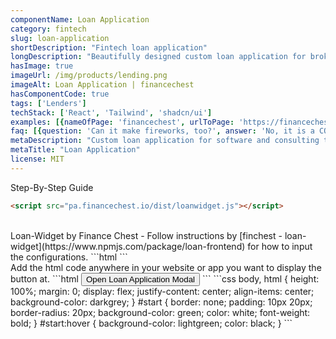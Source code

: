 ```yaml
---
componentName: Loan Application
category: fintech
slug: loan-application
shortDescription: "Fintech loan application"
longDescription: "Beautifully designed custom loan application for brokers, consultants, & B2B companies. Everything works outside the box after setup!"
hasImage: true
imageUrl: /img/products/lending.png
imageAlt: Loan Application | financechest
hasComponentCode: true
tags: ['Lenders']
techStack: ['React', 'Tailwind', 'shadcn/ui']
examples: [{nameOfPage: 'financechest', urlToPage: 'https://financechest.io', descriptionOfUsage: 'financechest is using the confetti effect after someone made a purchase!', imgageSrcOfUsage: ''}]
faq: [{question: 'Can it make fireworks, too?', answer: 'No, it is a CONFETTI button...'}]
metaDescription: "Custom loan application for software and consulting teams!"
metaTitle: "Loan Application"
license: MIT
---
```


<SubSectionOuterContainer id="Docs">
<SubSectionTitle>Step-By-Step Guide</SubSectionTitle>
<SubSectionInnerContainer  className="border-l-2 border-gray-300 space-y-12 max-w-5xl mt-4 px-1 pl-10 items-start overflow-x-hidden">
<HowToStep index='1' title="Add script before the </head> tag">


<CodeBlock fileName="index.html">

```html
<script src="pa.financechest.io/dist/loanwidget.js"></script>
```

</CodeBlock>

<br/>
Loan-Widget by Finance Chest - Follow instructions by [finchest - loan-widget](https://www.npmjs.com/package/loan-frontend) for how to input the configurations.

<CodeBlock fileName="index.html">
```html
<script>
var handler = LoanWidgetLibrary.create({
        partnerId: 'partner1',
        themeColor: '#007bff',
        partnerLogo: './logo192.png',
        fontColor: '#784523',
        typography: 'Arial, sans-serif',
        mode: 'light',
      });
      handler.initializeButton("#start");
</script>
```
</CodeBlock>

<br/>
Add the html code anywhere in your website or app you want to display the button at.
<CodeBlock fileName="index.html">
```html
 <button id="start">Open Loan Application Modal</button>
```
</CodeBlock>

</HowToStep>

<HowToStep index='2' title="(Optional) Add CSS styling">

<CodeBlock fileName="style.css">
```css
body, html {
        height: 100%;
        margin: 0;
        display: flex;
        justify-content: center;
        align-items: center;
        background-color: darkgrey;
      }
      #start {
        border: none;
        padding: 10px 20px;
        border-radius: 20px;
        background-color: green;
        color: white;
        font-weight: bold;
      }
      #start:hover {
        background-color: lightgreen;
        color: black;
      }
```

</CodeBlock>
</HowToStep>
</SubSectionInnerContainer>
</SubSectionOuterContainer>
